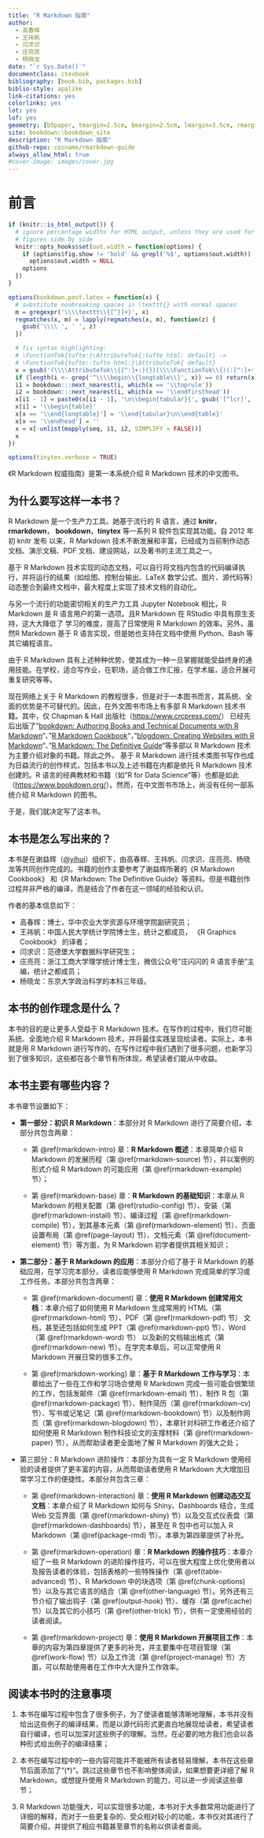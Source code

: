 ```yaml
---
title: "R Markdown 指南"
author:
  - 高春辉
  - 王祎帆
  - 闫求识
  - 庄亮亮
  - 杨晓龙
date: "`r Sys.Date()`"
documentclass: ctexbook
bibliography: [book.bib, packages.bib]
biblio-style: apalike
link-citations: yes
colorlinks: yes
lot: yes
lof: yes
geometry: [b5paper, tmargin=2.5cm, bmargin=2.5cm, lmargin=3.5cm, rmargin=2.5cm]
site: bookdown::bookdown_site
description: "R Markdown 指南"
github-repo: cosname/rmarkdown-guide
always_allow_html: true
#cover-image: images/cover.jpg
---
```


# 前言 {-}

```r
if (knitr::is_html_output()) {
  # ignore percentage widths for HTML output, unless they are used for multiple
  # figures side by side
  knitr::opts_hooks$set(out.width = function(options) {
    if (options$fig.show != 'hold' && grepl('%$', options$out.width))
      options$out.width = NULL
    options
  })
}

options(bookdown.post.latex = function(x) {
  # substitute nonbreaking spaces in \texttt{} with normal spaces
  m = gregexpr('\\\\texttt\\{[^}]+}', x)
  regmatches(x, m) = lapply(regmatches(x, m), function(z) {
    gsub('\\\\ ', ' ', z)
  })

  # fix syntax highlighting:
  # \FunctionTok{tufte:}\AttributeTok{:tufte_html: default} ->
  # \FunctionTok{tufte::tufte_html:}\AttributeTok{ default}
  x = gsub('(\\\\AttributeTok\\{[^:]+:)(})(\\\\FunctionTok\\{)(:[^:]+:)', '\\1\\4\\2\\3', x)
  if (length(i <- grep('^\\\\begin\\{longtable\\}', x)) == 0) return(x)
  i1 = bookdown:::next_nearest(i, which(x == '\\toprule'))
  i2 = bookdown:::next_nearest(i, which(x == '\\endfirsthead'))
  x[i1 - 1] = paste0(x[i1 - 1], '\n\\begin{tabular}{', gsub('[^lcr]', '', gsub('.*\\[]', '', x[i])), '}')
  x[i] = '\\begin{table}'
  x[x == '\\end{longtable}'] = '\\end{tabular}\n\\end{table}'
  x[x == '\\endhead'] = ''
  x = x[-unlist(mapply(seq, i1, i2, SIMPLIFY = FALSE))]
  x
})

options(tinytex.verbose = TRUE)
```

《R Markdown 权威指南》是第一本系统介绍 R Markdown 技术的中文图书。

## 为什么要写这样一本书？

R Markdown 是一个生产力工具。她基于流行的 R 语言，通过 **knitr**，**rmarkdown**， **bookdown**，**tinytex** 等一系列 R 软件包实现其功能。自 2012 年初 knitr 发布 以来，R Markdown 技术不断发展和丰富，已经成为当前制作动态文档、演示文稿、PDF 文档、建设网站，以及著书的主流工具之一。

基于 R Markdown 技术实现的动态文档，可以自行将文档内包含的代码编译执行，并将运行的结果（如绘图、控制台输出、LaTeX 数学公式、图片、源代码等）动态整合到最终文档中，最大程度上实现了技术文档的自动化。

与另一个流行的功能密切相关的生产力工具 Jupyter Notebook 相比，R Markdown 是 R 语言用户的第一选项。且R Markdown 在 RStudio 中具有原生支持，这大大降低了 学习的难度，提高了日常使用 R Markdown 的效率。另外，虽然R Markdown 基于 R 语言实现，但是她也支持在文档中使用 Python、Bash 等其它编程语言。

由于 R Markdown 具有上述种种优势，使其成为一种一旦掌握就能受益终身的通用技能。在学校，适合写作业，在职场，适合做工作汇报，在学术届，适合开展可重复研究等等。

现在网络上关于 R Markdown 的教程很多，但是对于一本图书而言，其系统、全面的优势是不可替代的。因此，在外文图书市场上有多部 R Markdown 技术书籍。其中，仅 Chapman & Hall 出版社（<https://www.crcpress.com/>） 已经先后出版了"[bookdown: Authoring Books and Technical Documents with R Markdown](https://bookdown.org/yihui/bookdown/)"、 "[R Markdown Cookbook](https://bookdown.org/yihui/rmarkdown-cookbook/)"，"[blogdown: Creating Websites with R Markdown](https://bookdown.org/yihui/blogdown/)"、"[R Markdown: The Definitive Guide](https://bookdown.org/yihui/rmarkdown/)"等多部以 R Markdown 技术为主要介绍对象的书籍。除此之外， 基于 R Markdown 进行技术类图书写作也成为日益流行的创作样式，包括本书以及上述书籍在内都是依托 R Markdown 技术创建的。R 语言的经典教材和书籍（如"R for Data Science"等）也都是如此（<https://www.bookdown.org/>）。然而，在中文图书市场上，尚没有任何一部系统介绍 R Markdown 的图书。

于是，我们就决定写了这本书。

## 本书是怎么写出来的？

本书是在谢益辉（[\@yihui](https://github.com/yihui)）组织下，由高春辉、王祎帆、闫求识、庄亮亮、杨晓龙等共同创作完成的。书籍的创作主要参考了谢益辉所著的《R Markdown Cookbook》 和《R Markdown: The Definitive Guide》等资料。但是书籍创作过程并非严格的编译，而是结合了作者在这一领域的经验和认识。

作者的基本信息如下：

-   高春辉：博士，华中农业大学资源与环境学院副研究员；
-   王祎帆：中国人民大学统计学院博士生，统计之都成员， 《R Graphics Cookbook》 的译者；
-   闫求识：范德堡大学数据科学研究生；
-   庄亮亮：浙江工商大学理学统计博士生，微信公众号"庄闪闪的 R 语言手册"主编，统计之都成员；
-   杨晓龙：东京大学政治科学的本科三年级。


## 本书的创作理念是什么？

本书的目的是让更多人受益于 R Markdown 技术。在写作的过程中，我们尽可能系统、全面地介绍 R Markdown 技术，并将最佳实践呈现给读者。实际上，本书就是用 R Markdown 进行写作的，在写作过程中我们遇到了很多问题，也新学习到了很多知识，这些都在各个章节有所体现，希望读者们能从中收益。

## 本书主要有哪些内容？

本书章节设置如下：

- **第一部分：初识 R Markdown**：本部分对 R Markdown 进行了简要介绍，本部分共包含两章：

  - 第 \@ref(rmarkdown-intro) 章：**R Markdown 概述**：本章简单介绍 R Markdown 的发展历程（第 \@ref(rmarkdown-source) 节），并以案例的形式介绍 R Markdown 的可能应用（第 \@ref(rmarkdown-example) 节）；

  - 第 \@ref(rmarkdown-base) 章：**R Markdown 的基础知识**：本章从 R Markdown 的相关配置（第 \@ref(rstudio-config) 节）、安装（第 \@ref(rmarkdown-install) 节）、编译过程（第 \@ref(rmarkdown-compile) 节），到其基本元素（第 \@ref(rmarkdown-element) 节）、页面设置布局（第 \@ref(page-layout) 节）、文档元素（第 \@ref(document-element) 节）等方面，为 R Markdown 初学者提供其相关知识；

- **第二部分：基于 R Markdown 的应用**：本部分介绍了基于 R Markdown 的基础应用，在学习完本部分，读者应能够使用 R Markdown 完成简单的学习或工作任务。本部分共包含两章：

  - 第 \@ref(rmarkdown-document) 章：**使用 R Markdown 创建常用文档**：本章介绍了如何使用 R Markdown 生成常用的 HTML（第 \@ref(rmarkdown-html) 节）、PDF（第 \@ref(rmarkdown-pdf) 节） 文档，甚至还包括如何生成 PPT（第 \@ref(rmarkdown-ppt) 节）、Word（第 \@ref(rmarkdown-word) 节） 以及新的文档输出格式（第 \@ref(rmarkdown-new) 节）。在学完本章后，可以正常使用 R Markdown 开展日常的很多工作。

  - 第 \@ref(rmarkdown-working) 章：**基于 R Markdown 工作与学习**：本章给出了一些在工作和学习场合使用 R Markdown 完成一些可能会很繁琐的工作，包括发邮件（第 \@ref(rmarkdown-email) 节）、制作 R 包（第 \@ref(rmarkdown-package) 节）、制作简历（第 \@ref(rmarkdown-cv) 节）、写书或记笔记（第 \@ref(rmarkdown-bookdown) 节）以及制作网页（第 \@ref(rmarkdown-blogdown) 节），本章针对科研工作者还介绍了如何使用 R Markdown 制作科技论文的支撑材料（第 \@ref(rmarkdown-paper) 节），从而帮助读者更全面地了解 R Markdown 的强大之处；

- 第三部分：R Markdown 进阶操作：本部分为具有一定 R Markdown 使用经验的读者提供了更丰富的内容，从而帮助读者使用 R Markdown 大大增加日常学习工作的便捷性。本部分共包含三章：

  - 第 \@ref(rmarkdown-interaction) 章：**使用 R Markdown 创建动态交互文档**：本章介绍了 R Markdown 如何与 Shiny、Dashboards 结合，生成 Web 交互界面（第 \@ref(rmarkdown-shiny) 节）以及交互式仪表盘（第 \@ref(rmarkdown-dashboards) 节），甚至在 R 包中也可以加入 R Markdown（第 \@ref(package-rmd) 节）。本章为第四章提供了补充。

  - 第 \@ref(rmarkdown-operation) 章：**R Markdown 的操作技巧**：本章介绍了一些 R Markdown 的进阶操作技巧，可以在很大程度上优化使用者以及报告读者的体验，包括表格的一些特殊操作（第 \@ref(table-advanced) 节）、R Markdown 中的块选项（第 \@ref(chunk-options) 节）以及与其它语言的结合（第 \@ref(other-language) 节）。另外还有三节介绍了输出钩子（第 \@ref(output-hook) 节）、缓存（第 \@ref(cache) 节）以及其它的小技巧（第 \@ref(other-trick) 节），供有一定使用经验的读者阅读。

  - 第 \@ref(rmarkdown-project) 章：**使用 R Markdown 开展项目工作**：本章的内容为第四章提供了更多的补充，并主要集中在项目管理（第 \@ref(work-flow) 节）以及工作流（第 \@ref(project-manage) 节）方面，可以帮助使用者在工作中大大提升工作效率。

## 阅读本书时的注意事项

1. 本书在编写过程中包含了很多例子，为了使读者能够清晰地理解，本书并没有给出这些例子的编译结果，而是以源代码形式更直白地展现给读者，希望读者自行编译，也可以加深对这些例子的理解。当然，在必要的地方我们也会以各种形式给出例子的编译结果；

2. 本书在编写过程中的一些内容可能并不能被所有读者轻易理解，本书在这些章节后面添加了“(\*)”。跳过这些章节也不影响整体阅读，如果想要更详细了解 R Markdown，或想提升使用 R Markdown 的能力，可以进一步阅读这些章节；

3. R Markdown 功能强大，可以实现很多功能，本书对于大多数常用功能进行了详细的解释，而对于一些更复杂的、受众相对较小的功能，本书仅对其进行了简要介绍，并提供了相应书籍甚至章节的名称以供读者查阅。


